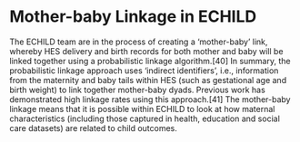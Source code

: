 # Mother-baby Linkage in ECHILD 

The ECHILD team are in the process of creating a ‘mother-baby’ link, whereby HES delivery and birth records for both 
mother and baby will be linked together using a probabilistic linkage algorithm.[40] In summary, the probabilistic 
linkage approach uses ‘indirect identifiers’, i.e., information from the maternity and baby tails within HES (such as 
gestational age and birth weight) to link together mother-baby dyads. Previous work has demonstrated high linkage 
rates using this approach.[41] The mother-baby linkage means that it is possible within ECHILD to look at how 
maternal characteristics (including those captured in health, education and social care datasets) are related to child 
outcomes. 
